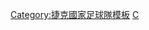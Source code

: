 {{National squad
 | name      = 2000年欧洲足球锦标赛捷克参赛名单
 | bg        = #DD0000
 | fg        = white
 | bordercolor = #000080
 | country   = 捷克
 | flag      = the Czech Republic
 | comp link = 2000年欧洲足球锦标赛
 | comp      = 2000年-{zh-hans:欧洲足球锦标赛;zh-hk:歐洲國家盃;zh-tw:歐洲足球錦標賽;}-
 | p1        = [[帕维尔·斯尔尼切克|-{zh-hans:斯尔尼切克;zh-hk:施歷錫;zh-tw:斯爾尼切克;}-]]
 | p2        = [[托马斯·雷普卡|-{zh-hans:托马斯·雷普卡; zh-hk:湯馬士·列加;}-]]
 | p3        = [[拉多斯拉夫·拉塔尔|-{zh-hans:拉塔尔;zh-hk:拿度;zh-tw:拉塔爾;}-]]
 | p4        = [[帕维尔·内德维德|-{zh-hans:内德维德;zh-hk:尼維特;zh-tw:內德維德;}-]]
 | p5        = [[米兰·富卡尔|-{zh-hans:富卡尔; zh-hant:富卡;}-]]
 | p6        = [[彼得·弗尔切克|-{zh-hans:弗尔切克;zh-hk:維錫;zh-tw:弗爾切克;}-]]
 | p7        = [[伊日·涅梅茨|-{zh-hans:涅梅茨;zh-hk:尼美錫;zh-tw:涅梅茨;}-]]
 | p8        = [[卡雷尔·波波斯基|-{zh-hans:波波斯基;zh-hk:普波斯基;zh-tw:波博斯基;}-]]
 | p9        = [[帕维尔·库卡|-{zh-hans:库卡;zh-hk:古卡;zh-tw:庫卡;}-]]
 | p10       = [[扬·科勒|-{zh-hans:扬·科勒;zh-hk:真·高拿;zh-tw:揚·科勒;}-]]
 | p11       = [[托马什·罗西基|-{zh-hans:罗西基;zh-hk:路斯基;zh-tw:羅西基;}-]]
 | p12       = [[弗拉迪斯拉夫·洛克文茨|-{zh-hans:洛克文茨;zh-hk:盧雲歷;zh-tw:洛克文茨;}-]]
 | p13       = [[拉德克·贝伊布尔|-{zh-hans:贝伊布尔;zh-hk:比積爾;zh-tw:貝伊布爾;}-]]
 | p14       = [[帕维尔·霍瓦特|-{zh-hans:霍瓦特;zh-hk:賀華夫;zh-tw:霍瓦特;}-]]
 | p15       = [[马雷克·扬库洛夫斯基|-{zh-hans:扬库洛夫斯基;zh-hk:贊古盧夫斯基;zh-tw:揚庫洛夫斯基;}-]]
 | p16       = [[拉吉斯拉夫·迈尔|迈尔]]
 | p17       = [[弗拉迪米尔·斯米切尔|-{zh-hans:斯米切尔;zh-hk:史米沙;zh-tw:斯米切爾;}-]]
 | p18       = [[伊日·诺沃提尼|-{zh-hans:诺沃提尼;zh-hk:路禾尼;zh-tw:諾沃提尼;}-]]
 | p19       = [[卡雷尔·拉达|拉达]]
 | p20       = [[派崔克·貝加|-{zh-hans:博格;zh-hk:貝加;zh-tw:博格;}-]]
 | p21       = [[彼得·加布里埃尔|-{zh-hans:加布里埃尔;zh-hk:基比奧;zh-tw:加布里埃爾;}-]]
 | p22       = [[亚罗米尔·布拉热克|-{zh-hans:布拉热克;zh-hk:巴拉錫;zh-tw:布拉熱克;}-]]
 | coach     = [[约瑟夫·霍瓦内茨|霍瓦内茨]]
}}<noinclude>
[[Category:捷克國家足球隊模板]]
[[Category:2000年歐洲足球錦標賽參賽名單模板|C]]
</noinclude>